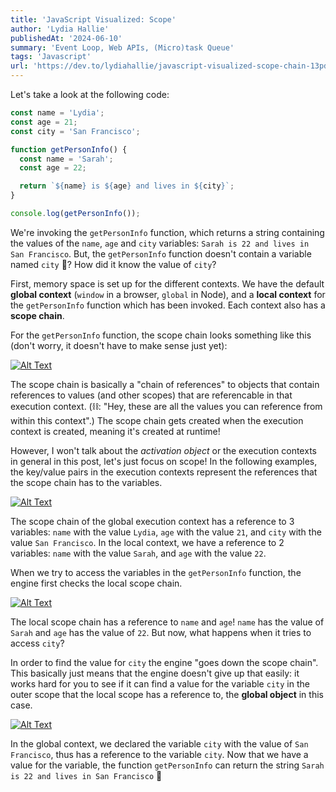 ```yaml
---
title: 'JavaScript Visualized: Scope'
author: 'Lydia Hallie'
publishedAt: '2024-06-10'
summary: 'Event Loop, Web APIs, (Micro)task Queue'
tags: 'Javascript'
url: 'https://dev.to/lydiahallie/javascript-visualized-scope-chain-13pd'
---
```


Let's take a look at the following code:

```js
const name = 'Lydia';
const age = 21;
const city = 'San Francisco';

function getPersonInfo() {
  const name = 'Sarah';
  const age = 22;

  return `${name} is ${age} and lives in ${city}`;
}

console.log(getPersonInfo());
```

We're invoking the `getPersonInfo` function, which returns a string containing the values of the `name`, `age` and `city` variables:
`Sarah is 22 and lives in San Francisco`. But, the `getPersonInfo` function doesn't contain a variable named `city` 🤨? How did it know the value of `city`?

First, memory space is set up for the different contexts. We have the default **global context** (`window` in a browser, `global` in Node), and a **local context** for the `getPersonInfo` function which has been invoked. Each context also has a **scope chain**.

For the `getPersonInfo` function, the scope chain looks something like this (don't worry, it doesn't have to make sense just yet):

[![Alt Text](https://media2.dev.to/dynamic/image/width=800%2Cheight=%2Cfit=scale-down%2Cgravity=auto%2Cformat=auto/https%3A%2F%2Fthepracticaldev.s3.amazonaws.com%2Fi%2F89b9buizhevs0jf6djyn.png)](https://media2.dev.to/dynamic/image/width=800%2Cheight=%2Cfit=scale-down%2Cgravity=auto%2Cformat=auto/https%3A%2F%2Fthepracticaldev.s3.amazonaws.com%2Fi%2F89b9buizhevs0jf6djyn.png)

The scope chain is basically a "chain of references" to objects that contain references to values (and other scopes) that are referencable in that execution context. (⛓: "Hey, these are all the values you can reference from within this context".) The scope chain gets created when the execution context is created, meaning it's created at runtime!

However, I won't talk about the _activation object_ or the execution contexts in general in this post, let's just focus on scope! In the following examples, the key/value pairs in the execution contexts represent the references that the scope chain has to the variables.

[![Alt Text](https://media2.dev.to/dynamic/image/width=800%2Cheight=%2Cfit=scale-down%2Cgravity=auto%2Cformat=auto/https%3A%2F%2Fthepracticaldev.s3.amazonaws.com%2Fi%2Fiala2et7bg9bgdj4c2lg.png)](https://media2.dev.to/dynamic/image/width=800%2Cheight=%2Cfit=scale-down%2Cgravity=auto%2Cformat=auto/https%3A%2F%2Fthepracticaldev.s3.amazonaws.com%2Fi%2Fiala2et7bg9bgdj4c2lg.png)

The scope chain of the global execution context has a reference to 3 variables: `name` with the value `Lydia`, `age` with the value `21`, and `city` with the value `San Francisco`. In the local context, we have a reference to 2 variables: `name` with the value `Sarah`, and `age` with the value `22`.

When we try to access the variables in the `getPersonInfo` function, the engine first checks the local scope chain.

[![Alt Text](https://media2.dev.to/dynamic/image/width=800%2Cheight=%2Cfit=scale-down%2Cgravity=auto%2Cformat=auto/https%3A%2F%2Fthepracticaldev.s3.amazonaws.com%2Fi%2Fxn17f0t54acz8tiq7122.gif)](https://media2.dev.to/dynamic/image/width=800%2Cheight=%2Cfit=scale-down%2Cgravity=auto%2Cformat=auto/https%3A%2F%2Fthepracticaldev.s3.amazonaws.com%2Fi%2Fxn17f0t54acz8tiq7122.gif)

The local scope chain has a reference to `name` and `age`! `name` has the value of `Sarah` and `age` has the value of `22`. But now, what happens when it tries to access `city`?

In order to find the value for `city` the engine "goes down the scope chain". This basically just means that the engine doesn't give up that easily: it works hard for you to see if it can find a value for the variable `city` in the outer scope that the local scope has a reference to, the **global object** in this case.

[![Alt Text](https://media2.dev.to/dynamic/image/width=800%2Cheight=%2Cfit=scale-down%2Cgravity=auto%2Cformat=auto/https%3A%2F%2Fthepracticaldev.s3.amazonaws.com%2Fi%2Fz9iclg23rmbpts7meoq6.gif)](https://media2.dev.to/dynamic/image/width=800%2Cheight=%2Cfit=scale-down%2Cgravity=auto%2Cformat=auto/https%3A%2F%2Fthepracticaldev.s3.amazonaws.com%2Fi%2Fz9iclg23rmbpts7meoq6.gif)

In the global context, we declared the variable `city` with the value of `San Francisco`, thus has a reference to the variable `city`. Now that we have a value for the variable, the function `getPersonInfo` can return the string `Sarah is 22 and lives in San Francisco` 🎉
